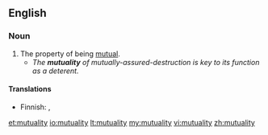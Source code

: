 ==English==

===Noun===
{{en-noun|-}}

# The property of being [[mutual]].
#* ''The '''mutuality''' of mutually-assured-destruction is key to its function as a deterent.''

====Translations====
{{trans-top|the property of being mutual}}
* Finnish: {{t-|fi|molemminpuolisuus}}, {{t-|fi|vastavuoroisuus}}
{{trans-mid}}
{{trans-bottom}}

[[et:mutuality]]
[[io:mutuality]]
[[lt:mutuality]]
[[my:mutuality]]
[[vi:mutuality]]
[[zh:mutuality]]